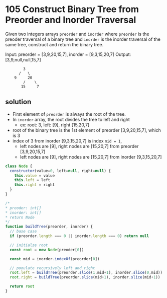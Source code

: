 # 105 Construct Binary Tree from Preorder and Inorder Traversal

Given two integers arrays `preorder` and `inorder` where `preorder` is the preoder traversal of a binary tree and `inorder` is the inorder traversal of the same tree, construct and return the binary tree.

Input: preorder = [3,9,20,15,7], inorder = [9,3,15,20,7]
Output: [3,9,null,null,15,7]

```
        3
      /   \
    9     20
        /    \
       15     7
```

## solution

- First element of `preorder` is always the root of the tree.
- In `inorder` array, the root divides the tree to left and right
  - ex: root: 3, left: [9], right [15,20,7]
- root of the binary tree is the 1st element of preorder [3,9,20,15,7], which is 3
- index of 3 from inorder [9,3,15,20,7] is index `mid = 1`,
  - left nodes are [9], right nodes are [15,20,7] from preorder [3,9,20,15,7]
  - left nodes are [9], right nodes are [15,20,7] from inorder [9,3,15,20,7]

```js
class Node {
  constructor(value=0, left=null, right=null) {
    this.value = value
    this.left = left
    this.right = right
  }
}

/*
* preoder: int[]
* inorder: int[]
* return Node
*/
function buildTree(preorder, inorder) {
  // base case
  if (preorder.length === 0 || inorder.length === 0) return null

  // initialze root
  const root = new Node(preoder[0])

  const mid = inorder.indexOf(preorder[0])

  // pooulate recursively left and right
  root.left = buildTree(preorder.slice(1,mid+1), inorder.slice(0,mid))
  root.right = buildTree(preorder.slice(mid+1), inorder.slice(mid+1))

  return root
}
```
